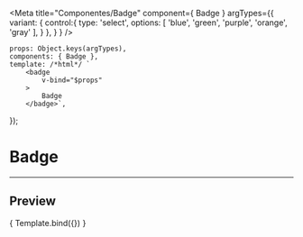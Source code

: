 
<Meta
	title="Componentes/Badge"
	component={ Badge }
	argTypes={{
		variant: {
			control:{
				type: 'select',
				options: [
					'blue',
					'green',
					'purple',
					'orange',
                    'gray'
				],
			}
		},
	}
}
/>

	props: Object.keys(argTypes),
	components: { Badge },
	template: /*html*/ `
		<badge
			v-bind="$props" 
		>
            Badge
        </badge>`,
});

# Badge
---

## Preview

<Canvas>
	<Story
		name="Badge"
		args={{
			variant: 'blue',
		}}
	>
		{ Template.bind({}) }
	</Story>
</Canvas>

<ArgsTable story="Badge" />